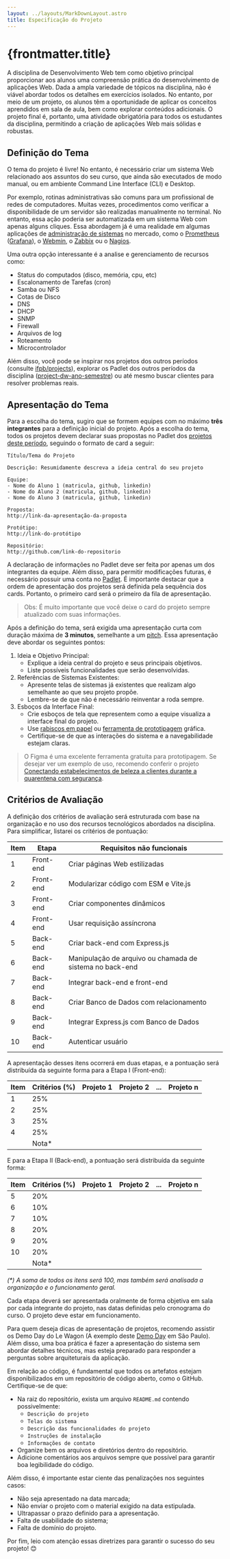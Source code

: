 ```yaml
---
layout: ../layouts/MarkDownLayout.astro
title: Especificação do Projeto
---
```



# {frontmatter.title}

A disciplina de Desenvolvimento Web tem como objetivo principal proporcionar aos alunos uma compreensão prática do desenvolvimento de aplicações Web. Dada a ampla variedade de tópicos na disciplina, não é viável abordar todos os detalhes em exercícios isolados. No entanto, por meio de um projeto, os alunos têm a oportunidade de aplicar os conceitos aprendidos em sala de aula, bem como explorar conteúdos adicionais. O projeto final é, portanto, uma atividade obrigatória para todos os estudantes da disciplina, permitindo a criação de aplicações Web mais sólidas e robustas.

## Definição do Tema

O tema do projeto é livre! No entanto, é necessário criar um sistema Web relacionado aos assuntos do seu curso, que ainda são executados de modo manual, ou em ambiente Command Line Interface (CLI) e Desktop.

Por exemplo, rotinas administrativas são comuns para um profissional de redes de computadores. Muitas vezes, procedimentos como verificar a disponibilidade de um servidor são realizadas manualmente no terminal. No entanto, essa ação poderia ser automatizada em um sistema Web com apenas alguns cliques. Essa abordagem já é uma realidade em algumas aplicações de [administração de sistemas](https://github.com/n1trux/awesome-sysadmin) no mercado, como o [Prometheus](https://prometheus.io/) ([Grafana](https://prometheus.io/docs/visualization/grafana/)), o [Webmin](http://www.webmin.com/), o [Zabbix](http://www.zabbix.com/) ou o [Nagios](https://www.nagios.org/).

Uma outra opção interessante é a analise e gerenciamento de recursos como:

- Status do computados (disco, memória, cpu, etc)
- Escalonamento de Tarefas (cron)
- Samba ou NFS
- Cotas de Disco
- DNS
- DHCP
- SNMP
- Firewall
- Arquivos de log
- Roteamento
- Microcontrolador

Além disso, você pode se inspirar nos projetos dos outros períodos (consulte [ifpb/projects](https://ifpb.github.io/projects/)), explorar os Padlet dos outros períodos da disciplina ([project-dw-ano-semestre](https://padlet.com/lucachaves/)) ou até mesmo buscar clientes para resolver problemas reais.

## Apresentação do Tema

Para a escolha do tema, sugiro que se formem equipes com no máximo **três integrantes** para a definição inicial do projeto. Após a escolha do tema, todos os projetos devem declarar suas propostas no Padlet dos <a href={SUBJECT.PROJECTS_URL} target="_blank">projetos deste período</a>, seguindo o formato de card a seguir:

```text
Título/Tema do Projeto

Descrição: Resumidamente descreva a ideia central do seu projeto

Equipe:
- Nome do Aluno 1 (matricula, github, linkedin)
- Nome do Aluno 2 (matricula, github, linkedin)
- Nome do Aluno 3 (matricula, github, linkedin)

Proposta:
http://link-da-apresentação-da-proposta

Protótipo:
http://link-do-protótipo

Repositório:
http://github.com/link-do-repositorio
```

A declaração de informações no Padlet deve ser feita por apenas um dos integrantes da equipe. Além disso, para permitir modificações futuras, é necessário possuir uma conta no [Padlet](https://padlet.com/referrals/lucachaves). É importante destacar que a ordem de apresentação dos projetos será definida pela sequência dos cards. Portanto, o primeiro card será o primeiro da fila de apresentação.

> Obs: É muito importante que você deixe o card do projeto sempre atualizado com suas informações.

Após a definição do tema, será exigida uma apresentação curta com duração máxima de **3 minutos**, semelhante a um [pitch](https://endeavor.org.br/dinheiro/como-elaborar-um-pitch-quase-perfeito/). Essa apresentação deve abordar os seguintes pontos:

1. Ideia e Objetivo Principal:
     - Explique a ideia central do projeto e seus principais objetivos.
     - Liste possíveis funcionalidades que serão desenvolvidas.
2. Referências de Sistemas Existentes:
      - Apresente telas de sistemas já existentes que realizam algo semelhante ao que seu projeto propõe.
      - Lembre-se de que não é necessário reinventar a roda sempre.
3. Esboços da Interface Final:
     - Crie esboços de tela que representem como a equipe visualiza a interface final do projeto.
     - Use [rabiscos em papel](<(https://developers.google.com/web/fundamentals/design-and-ux/ux-basics/)>) ou [ferramenta de prototipagem](https://uxtools.co/tools/prototyping) gráfica.
     - Certifique-se de que as interações do sistema e a navegabilidade estejam claras.

> O Figma é uma excelente ferramenta gratuita para prototipagem. Se desejar ver um exemplo de uso, recomendo conferir o projeto [Conectando estabelecimentos de beleza a clientes durante a quarentena com segurança](https://medium.com/@nativasconcelos/conectando-estabelecimentos-de-beleza-a-clientes-durante-a-quarentena-com-seguran%C3%A7a-ebf0584b1de1).


## Critérios de Avaliação

A definição dos critérios de avaliação será estruturada com base na organização e no uso dos recursos tecnológicos abordados na disciplina. Para simplificar, listarei os critérios de pontuação:

| Item | Etapa     | Requisitos não funcionais                                |
| ---- | --------- | -------------------------------------------------------- |
| 1    | Front-end | Criar páginas Web estilizadas                            |
| 2    | Front-end | Modularizar código com ESM e Vite.js                     |
| 3    | Front-end | Criar componentes dinâmicos                              |
| 4    | Front-end | Usar requisição assíncrona                               |
| 5    | Back-end  | Criar back-end com Express.js                            |
| 6    | Back-end  | Manipulação de arquivo ou chamada de sistema no back-end |
| 7    | Back-end  | Integrar back-end e front-end                            |
| 8    | Back-end  | Criar Banco de Dados com relacionamento                  |
| 9    | Back-end  | Integrar Express.js com Banco de Dados                   |
| 10   | Back-end  | Autenticar usuário                                       |

A apresentação desses itens ocorrerá em duas etapas, e a pontuação será distribuída da seguinte forma para a Etapa I (Front-end):

| Item | Critérios (%) | Projeto 1 | Projeto 2 | ... | Projeto n |
| ---- | ------------- | --------- | --------- | --- | --------- |
| 1    | 25%           |           |           |     |           |
| 2    | 25%           |           |           |     |           |
| 3    | 25%           |           |           |     |           |
| 4    | 25%           |           |           |     |           |
|      | Nota\*        |           |           |     |           |

E para a Etapa II (Back-end), a pontuação será distribuída da seguinte forma:

| Item | Critérios (%) | Projeto 1 | Projeto 2 | ... | Projeto n |
| ---- | ------------- | --------- | --------- | --- | --------- |
| 5    | 20%           |           |           |     |           |
| 6    | 10%           |           |           |     |           |
| 7    | 10%           |           |           |     |           |
| 8    | 20%           |           |           |     |           |
| 9    | 20%           |           |           |     |           |
| 10   | 20%           |           |           |     |           |
|      | Nota\*        |           |           |     |           |

_(\*) A soma de todos os itens será 100, mas também será analisada a organização e o funcionamento geral._

Cada etapa deverá ser apresentada oralmente de forma objetiva em sala por cada integrante do projeto, nas datas definidas pelo cronograma do curso. O projeto deve estar em funcionamento.

Para quem deseja dicas de apresentação de projetos, recomendo assistir os Demo Day do Le Wagon (A exemplo deste [Demo Day](https://www.youtube.com/watch?v=nlC1OBVZuOg&list=PLkbmdtbypn7R_BN6nFX-XZc7uDyMSxhye&index=32) em São Paulo). Além disso, uma boa prática é fazer a apresentação do sistema sem abordar detalhes técnicos, mas esteja preparado para responder a perguntas sobre arquiteturais da aplicação.

Em relação ao código, é fundamental que todos os artefatos estejam disponibilizados em um repositório de código aberto, como o GitHub. Certifique-se de que:

- Na raiz do repositório, exista um arquivo `README.md` contendo possivelmente:
  - `Descrição do projeto`
  - `Telas do sistema`
  - `Descrição das funcionalidades do projeto`
  - `Instruções de instalação`
  - `Informações de contato`
- Organize bem os arquivos e diretórios dentro do repositório.
- Adicione comentários aos arquivos sempre que possível para garantir boa legibilidade do código.

Além disso, é importante estar ciente das penalizações nos seguintes casos:

- Não seja apresentado na data marcada;
- Não enviar o projeto com o material exigido na data estipulada.
- Ultrapassar o prazo definido para a apresentação.
- Falta de usabilidade do sistema;
- Falta de domínio do projeto.

Por fim, leio com atenção essas diretrizes para garantir o sucesso do seu projeto! 😊
